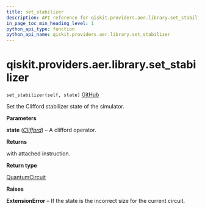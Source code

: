 ```yaml
---
title: set_stabilizer
description: API reference for qiskit.providers.aer.library.set_stabilizer
in_page_toc_min_heading_level: 1
python_api_type: function
python_api_name: qiskit.providers.aer.library.set_stabilizer
---
```


# qiskit.providers.aer.library.set\_stabilizer

<span id="qiskit.providers.aer.library.set_stabilizer" />

`set_stabilizer(self, state)` [GitHub](https://github.com/qiskit/qiskit-aer/tree/stable/0.9/qiskit/providers/aer/library/set_instructions/set_stabilizer.py "view source code")

Set the Clifford stabilizer state of the simulator.

**Parameters**

**state** ([*Clifford*](qiskit.quantum_info.Clifford "qiskit.quantum_info.Clifford")) – A clifford operator.

**Returns**

with attached instruction.

**Return type**

[QuantumCircuit](qiskit.circuit.QuantumCircuit "qiskit.circuit.QuantumCircuit")

**Raises**

**ExtensionError** – If the state is the incorrect size for the current circuit.

